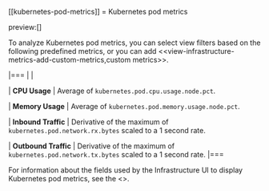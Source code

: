 [[kubernetes-pod-metrics]]
= Kubernetes pod metrics

preview:[]

To analyze Kubernetes pod metrics,
you can select view filters based on the following predefined metrics,
or you can add <<view-infrastructure-metrics-add-custom-metrics,custom metrics>>.

|===
| |

| **CPU Usage**
| Average of `kubernetes.pod.cpu.usage.node.pct`.

| **Memory Usage**
| Average of `kubernetes.pod.memory.usage.node.pct`.

| **Inbound Traffic**
| Derivative of the maximum of `kubernetes.pod.network.rx.bytes` scaled to a 1 second rate.

| **Outbound Traffic**
| Derivative of the maximum of `kubernetes.pod.network.tx.bytes` scaled to a 1 second rate.
|===

For information about the fields used by the Infrastructure UI to display Kubernetes pod metrics, see the
<<infrastructure-monitoring-required-fields>>.
